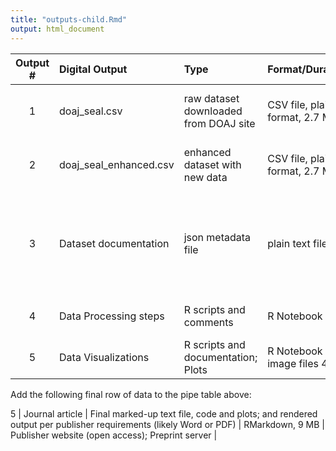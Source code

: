 ```yaml
---
title: "outputs-child.Rmd"
output: html_document
---
```


| Output # | Digital Output | Type  | Format/Duration/size | Planned access|
|:------:|:-----|:---------|:------|:---------|
|1| doaj_seal.csv | raw dataset downloaded from DOAJ site | CSV file, plain text format, 2.7 MB   | Not retained since duplicative  |
|2| doaj_seal_enhanced.csv | enhanced dataset with new data | CSV file, plain text format, 2.7 MB   | GitHub repository; Zenodo repository  |
|3| Dataset documentation | json metadata file | plain text file, .1 MB | Datacite registry database; GitHub public repository; Zenodo repository |
|4| Data Processing steps  | R scripts and comments | R Notebook file, 1 MB | GitHub public repository |
|5| Data Visualizations  | R scripts and documentation; Plots | R Notebook file, .png image files 4 MB | GitHub public repository |

Add the following final row of data to the pipe table above:  

5 | Journal article | Final marked-up text file, code and plots; and rendered output per publisher requirements (likely Word or PDF) | RMarkdown, 9 MB |
Publisher website (open access); Preprint server |
